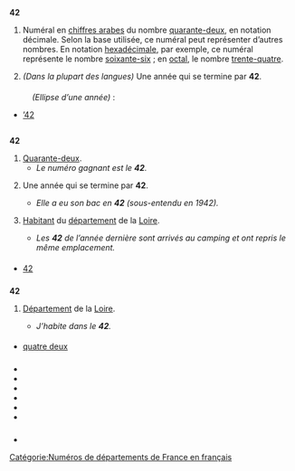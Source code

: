 == {{langue|conv}} ==
=== {{S|numéral|conv}} ===
'''42'''
# Numéral en [[chiffre arabe|chiffres arabes]] du nombre [[quarante-deux]], en notation décimale. Selon la base utilisée, ce numéral peut représenter d’autres nombres. En notation [[hexadécimal]]e, par exemple, ce numéral représente le nombre [[soixante-six]] ; en [[octal]], le nombre [[trente-quatre]].
# {{ellipse|conv}} ''(Dans la plupart des langues)'' Une année qui se termine par '''42'''.

==== {{S|transcriptions}} ====
{{numéral}}

==== {{S|variantes orthographiques}} ====
: ''(Ellipse d’une année)'' :
* [[’42]]

== {{langue|fr}} ==
=== {{S|étymologie}} ===
: {{date|lang=fr}} {{ébauche-étym|fr}}

=== {{S|nom|fr}} ===
{{fr-inv|ka.ʁɑ̃t.dø}}
'''42''' {{pron|ka.ʁɑ̃t.dø|fr}} {{invar}}
# [[quarante-deux|Quarante-deux]].
#* ''Le numéro gagnant est le '''42'''.''
# {{ellipse|fr}} Une année qui se termine par '''42'''.
#* ''Elle a eu son bac en '''42''' (sous-entendu en 1942).''
# {{FR|fr}} {{familier|fr}} [[habitant|Habitant]] du [[département]] de la [[Loire]].
#* ''Les '''42''' de l’année dernière sont arrivés au camping et ont repris le même emplacement.''

==== {{S|dérivés}} ====
* [[42e|42{{e}}]]

=== {{S|nom propre|fr}} ===
{{fr-inv|ka.ʁɑ̃t.dø|inv_titre={{msing}}}}
'''42''' {{msing}}
# {{France|fr}} [[département|Département]] de la [[Loire]].
#* ''J’habite dans le '''42'''.''

==== {{S|synonymes}} ====
* [[quatre deux]] {{familier|nocat=1}}

=== {{S|prononciation}} ===
* {{pron-rimes|ka.ʁɑ̃t.dø|fr}}
* {{écouter|lang=fr|France (Vosges)||audio=LL-Q150 (fra)-Poslovitch-42.wav}}
* {{écouter|lang=fr|France (Vosges)||audio=LL-Q150 (fra)-LoquaxFR-42.wav}}
* {{écouter|lang=fr|France (Cesseras)||audio=LL-Q150 (fra)-Guilhelma-42.wav}}
* {{écouter|France (Lyon)||lang=fr|audio=LL-Q150 (fra)-WikiLucas00-42.wav}}
* {{écouter|Mulhouse (France)||lang=fr|audio=LL-Q150 (fra)-Mathieu Kappler-42.wav}}

=== {{S|voir aussi}} ===
* {{WP|42 (nombre)}}

[[Catégorie:Numéros de départements de France en français]]
